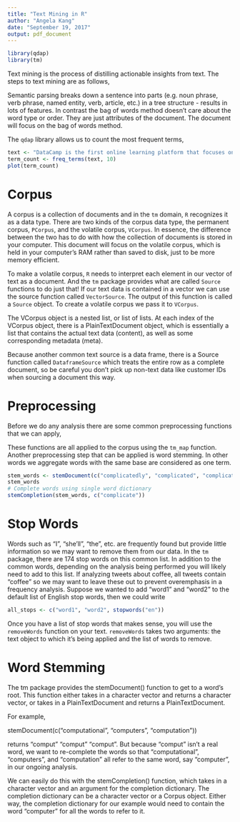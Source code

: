 ---
title: "Text Mining in R"
author: "Angela Kang"
date: "September 19, 2017"
output: pdf_document
---

```{r echo = FALSE, warning = FALSE, message = FALSE}
library(qdap)
library(tm)
```

Text mining is the process of distilling actionable insights from text. The steps to text mining are as follows,

\begin{itemize}
  \item problem definition and specific goals
  \item identify text to be collected
  \item text organization
  \item feature extraction
  \item analysis
  \item reach an insight, conclusion, produce a recommendation
\end{itemize}

Semantic parsing breaks down a sentence into parts (e.g. noun phrase, verb phrase, named entity, verb, article, etc.) in a tree structure - results in lots of features. In contrast the bag of words method doesn't care about the word type or order. They are just attributes of the document. The document will focus on the bag of words method. 

The `qdap` library allows us to count the most frequent terms,

```{r}
text <- "DataCamp is the first online learning platform that focuses on building the best learning experience specifically for Data Science. We have offices in Boston and Belgium and to date, we trained over 250,000 (aspiring) data scientists in over 150 countries. These data science enthusiasts completed more than 9 million exercises. You can take free beginner courses, or subscribe for $25/month to get access to all premium courses."
term_count <- freq_terms(text, 10)
plot(term_count)
```

# Corpus 

A corpus is a collection of documents and in the `tm` domain, `R` recognizes it as a data type. There are two kinds of the corpus data type, the permanent corpus, `PCorpus`, and the volatile corpus, `VCorpus`. In essence, the difference between the two has to do with how the collection of documents is stored in your computer. This document will focus on the volatile corpus, which is held in your computer's RAM rather than saved to disk, just to be more memory efficient.

To make a volatile corpus, `R` needs to interpret each element in our vector of text as a document. And the `tm` package provides what are called `Source` functions to do just that! If our text data is contained in a vector we can use the source function called `VectorSource`. The output of this function is called a `Source` object. To create a volatile corpus we pass it to `VCorpus`.

The VCorpus object is a nested list, or list of lists. At each index of the VCorpus object, there is a PlainTextDocument object, which is essentially a list that contains the actual text data (content), as well as some corresponding metadata (meta).

Because another common text source is a data frame, there is a Source function called `DataframeSource` which treats the entire row as a complete document, so be careful you don't pick up non-text data like customer IDs when sourcing a document this way.

# Preprocessing

Before we do any analysis there are some common preprocessing functions that we can apply,

\begin{itemize}
  \item \verb`tolower` - makes all text lowercase
  \item \verb`removePunctuation` - removes punctuation
  \item \verb`removeNumbers` - removes numbers
  \item \verb`stripWhiteSpace` - removes tabs and extra spaces
  \item \verb`removeWords` - removes specified words
  \item \verb`bracketX` - remove all text within brackets (e.g. "It's (so) cool" becomes "It's cool")
  \item \verb`replace_number` - replace numbers with their word equivalents (e.g. "2" becomes "two")
  \item \verb`replace_abbrevation` - replace abbreviations with their full text equivalents (e.g. "Sr" becomes "Senior")
  \item \verb`replace_contration` - convert contractions back to their base words (e.g. "shouldn't" becomes "should not")
  \item \verb`replace_symbol` - replace common symbols with their word equivalents (e.g. "$" becomes "dollar")
\end{itemize}

These functions are all applied to the corpus using the `tm_map` function. Another preprocessing step that can be applied is word stemming. In other words we aggregate words with the same base are considered as one term. 

```{r}
stem_words <- stemDocument(c("complicatedly", "complicated", "complication"))
stem_words
# Complete words using single word dictionary
stemCompletion(stem_words, c("complicate"))
```

# Stop Words

Words such as "I", "she'll", "the", etc. are frequently found but provide little information so we may want to remove them from our data. In the `tm` package, there are 174 stop words on this common list. In addition to the common words, depending on the analysis being performed you will likely need to add to this list. If analyzing tweets about coffee, all tweets contain "coffee" so we may want to leave these out to prevent overemphasis in a frequency analysis. Suppose we wanted to add "word1" and "word2" to the default list of English stop words, then we could write

```{r eval = FALSE}
all_stops <- c("word1", "word2", stopwords("en"))
```

Once you have a list of stop words that makes sense, you will use the `removeWords` function on your text. `removeWords` takes two arguments: the text object to which it's being applied and the list of words to remove.

# Word Stemming

 The tm package provides the stemDocument() function to get to a word's root. This function either takes in a character vector and returns a character vector, or takes in a PlainTextDocument and returns a PlainTextDocument.

For example,

stemDocument(c("computational", "computers", "computation"))

returns "comput" "comput" "comput". But because "comput" isn't a real word, we want to re-complete the words so that "computational", "computers", and "computation" all refer to the same word, say "computer", in our ongoing analysis.

We can easily do this with the stemCompletion() function, which takes in a character vector and an argument for the completion dictionary. The completion dictionary can be a character vector or a Corpus object. Either way, the completion dictionary for our example would need to contain the word "computer" for all the words to refer to it.

